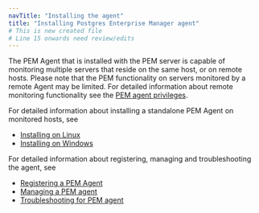 ```yaml
---
navTitle: "Installing the agent"
title: "Installing Postgres Enterprise Manager agent"
# This is new created file
# Line 15 onwards need review/edits
---
```


The PEM Agent that is installed with the PEM server is capable of monitoring multiple servers that reside on the same host, or on remote hosts. Please note that the PEM functionality on servers monitored by a remote Agent may be limited. For detailed information about remote monitoring functionality see the [PEM agent privileges](/pem/latest/pem_online_help/02_toc_pem_agent/05_pem_agent_privileges/).

For detailed information about installing a standalone PEM Agent on monitored hosts, see

-   [Installing on Linux](installing_on_linux)
-   [Installing on Windows](installing_pem_agent_on_windows)

For detailed information about registering, managing and troubleshooting the agent, see

-   [Registering a PEM Agent](../registering_agent/)
-   [Managing a PEM agent](../managing_pem_agent/) 
-   [Troubleshooting for PEM agent](../troubleshooting_agent/)
